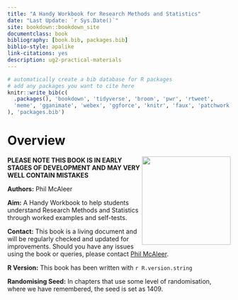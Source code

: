 ```yaml
--- 
title: "A Handy Workbook for Research Methods and Statistics"
date: "Last Update: `r Sys.Date()`"
site: bookdown::bookdown_site
documentclass: book
bibliography: [book.bib, packages.bib]
biblio-style: apalike
link-citations: yes
description: ug2-practical-materials
---
```


```r
# automatically create a bib database for R packages
# add any packages you want to cite here
knitr::write_bib(c(
  .packages(), 'bookdown', 'tidyverse', 'broom', 'pwr', 'rtweet',
  'meme', 'gganimate', 'webex', 'ggforce', 'knitr', 'faux', 'patchwork', 'statcheck'
), 'packages.bib')

```

# Overview {-}

<img src="images/HW.png" style="width: 200px; float: right;">

**PLEASE NOTE THIS BOOK IS IN EARLY STAGES OF DEVELOPMENT AND MAY VERY WELL CONTAIN MISTAKES**

**Authors:** Phil McAleer

**Aim:** A Handy Workbook to help students understand Research Methods and Statistics through worked examples and self-tests.

**Contact:** This book is a living document and will be regularly checked and updated for improvements. Should you have any issues using the book or queries, please contact [Phil McAleer](mailto:philip.mcaleer@glasgow.ac.uk).

**R Version:** This book has been written with `r R.version.string`

**Randomising Seed:** In chapters that use some level of randomisation, where we have remembered, the seed is set as 1409.
